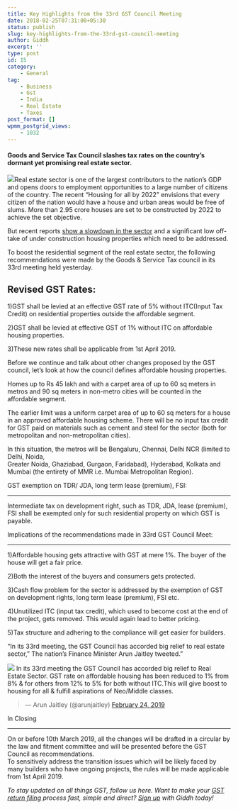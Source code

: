 ```yaml
---
title: Key Highlights from the 33rd GST Council Meeting
date: 2018-02-25T07:31:00+05:30
status: publish
slug: key-highlights-from-the-33rd-gst-council-meeting
author: Giddh
excerpt: ''
type: post
id: 15
category:
    - General
tag:
    - Business
    - Gst
    - India
    - Real Estate
    - Taxes
post_format: []
wpmm_postgrid_views:
    - 1032
---
```

#### Goods and Service Tax Council slashes tax rates on the country’s dormant yet promising real estate sector.

<img src = "../../uploads/2019/11/GST.png" />Real estate sector is one of the largest contributors to the nation’s GDP and opens doors to employment opportunities to a large number of citizens of the country. The recent “Housing for all by 2022” envisions that every citizen of the nation would have a house and urban areas would be free of slums. More than 2.95 crore houses are set to be constructed by 2022 to achieve the set objective.

But recent reports [show a slowdown in the sector](https://www.livemint.com/Money/HcRE0hFQWpyXtduV2Y9wJI/2018-the-year-real-estate-died.html) and a significant low off-take of under construction housing properties which need to be addressed.

To boost the residential segment of the real estate sector, the following recommendations were made by the Goods &amp; Service Tax council in its 33rd meeting held yesterday.

**Revised GST Rates:**  
------------------------

1)GST shall be levied at an effective GST rate of 5% without ITC(Input Tax Credit) on residential properties outside the affordable segment.

2)GST shall be levied at effective GST of 1% without ITC on affordable housing properties.

3)These new rates shall be applicable from 1st April 2019.

Before we continue and talk about other changes proposed by the GST council, let’s look at how the council defines affordable housing properties.

Homes up to Rs 45 lakh and with a carpet area of up to 60 sq meters in metros and 90 sq meters in non-metro cities will be counted in the affordable segment.

The earlier limit was a uniform carpet area of up to 60 sq meters for a house in an approved affordable housing scheme. There will be no input tax credit for GST paid on materials such as cement and steel for the sector (both for metropolitan and non-metropolitan cities).

In this situation, the metros will be Bengaluru, Chennai, Delhi NCR (limited to Delhi, Noida,  
Greater Noida, Ghaziabad, Gurgaon, Faridabad), Hyderabad, Kolkata and Mumbai (the entirety of MMR i.e. Mumbai Metropolitan Region).

GST exemption on TDR/ JDA, long term lease (premium), FSI:  

-------------------------------------------------------------

Intermediate tax on development right, such as TDR, JDA, lease (premium), FSI shall be exempted only for such residential property on which GST is payable.

Implications of the recommendations made in 33rd GST Council Meet:  

---------------------------------------------------------------------

 1)Affordable housing gets attractive with GST at mere 1%. The buyer of the house will get a fair price.

2)Both the interest of the buyers and consumers gets protected.

3)Cash flow problem for the sector is addressed by the exemption of GST on development rights, long term lease (premium), FSI etc.

4)Unutilized ITC (input tax credit), which used to become cost at the end of the project, gets removed. This would again lead to better pricing.

5)Tax structure and adhering to the compliance will get easier for builders.

“In its 33rd meeting, the GST Council has accorded big relief to real estate sector,” The nation’s Finance Minister Arun Jaitley tweeted.”

<img class="wp-block-embed-twitter aligncenter wp-block-embed is-type-rich is-provider-twitter" src = "https://twitter.com/arunjaitley/status/1099647413474738178?ref_src=twsrc%5Etfw" /> In its 33rd meeting the GST Council has accorded big relief to Real Estate Sector. GST rate on affordable housing has been reduced to 1% from 8% &amp; for others from 12% to 5% for both without ITC.This will give boost to housing for all &amp; fulfill aspirations of Neo/Middle classes.
> 
> — Arun Jaitley (@arunjaitley) [February 24, 2019](https://twitter.com/arunjaitley/status/1099647413474738178?ref_src=twsrc%5Etfw)

<script async="" charset="utf-8" src="https://platform.twitter.com/widgets.js"></script>In Closing
----------

On or before 10th March 2019, all the changes will be drafted in a circular by the law and fitment committee and will be presented before the GST Council as recommendations.  
 To sensitively address the transition issues which will be likely faced by many builders who have ongoing projects, the rules will be made applicable from 1st April 2019.

*To stay updated on all things GST, follow us here. Want to make your [GST return filing](https://giddh.com/gst.php) process fast, simple and direct? [Sign up](https://giddh.com/app/signup) with Giddh today!*